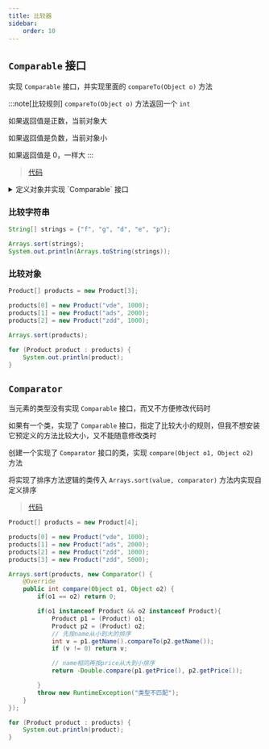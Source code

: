```yaml
---
title: 比较器
sidebar:
    order: 10
---
```


## `Comparable` 接口

实现 `Comparable` 接口，并实现里面的 `compareTo(Object o)` 方法

:::note[比较规则]
`compareTo(Object o)` 方法返回一个 `int`

如果返回值是正数，当前对象大

如果返回值是负数，当前对象小

如果返回值是 0，一样大
:::

> [代码](https://github.com/follow1123/java-language-examples/tree/main/standard-library/src/main/java/org/example/api/comparable/ComparableTest.java)

<details>

<summary>定义对象并实现 `Comparable` 接口</summary>

```java {36-46}
public class Product implements Comparable {

    private String name;
    private double price;

    public Product(String name, double price) {
        this.name = name;
        this.price = price;
    }

    public String getName() {
        return name;
    }

    public void setName(String name) {
        this.name = name;
    }

    public double getPrice() {
        return price;
    }

    public void setPrice(double price) {
        this.price = price;
    }

    @Override
    public String toString() {
        return "Product{" +
                "name='" + name + '\'' +
                ", price=" + price +
                '}';
    }

    @Override
    public int compareTo(Object o) {
        if (this == o) return 0;
        if (o instanceof Product){
            Product p = (Product) o;
            int v = Double.compare(this.price, p.price);
            if (v != 0) return v;
            // 如果price相同，则比较name的大小
            return this.name.compareTo(p.name);
        }
        throw new RuntimeException("类型不匹配");
    }
}
```

</details>

### 比较字符串

```java
String[] strings = {"f", "g", "d", "e", "p"};

Arrays.sort(strings);
System.out.println(Arrays.toString(strings));
```

### 比较对象

```java
Product[] products = new Product[3];

products[0] = new Product("vde", 1000);
products[1] = new Product("ads", 2000);
products[2] = new Product("zdd", 1000);

Arrays.sort(products);

for (Product product : products) {
    System.out.println(product);
}
```

## `Comparator`

当元素的类型没有实现 `Comparable` 接口，而又不方便修改代码时

如果有一个类，实现了 `Comparable` 接口，指定了比较大小的规则，但我不想安装它预定义的方法比较大小，又不能随意修改类时

创建一个实现了 `Comparator` 接口的类，实现 `compare(Object o1, Object o2)` 方法

将实现了排序方法逻辑的类传入 `Arrays.sort(value, comparator)` 方法内实现自定义排序

> [代码](https://github.com/follow1123/java-language-examples/tree/main/standard-library/src/main/java/org/example/api/comparable/ComparatorTest.java)

```java
Product[] products = new Product[4];

products[0] = new Product("vde", 1000);
products[1] = new Product("ads", 2000);
products[2] = new Product("zdd", 1000);
products[3] = new Product("zdd", 5000);

Arrays.sort(products, new Comparator() {
    @Override
    public int compare(Object o1, Object o2) {
        if(o1 == o2) return 0;

        if(o1 instanceof Product && o2 instanceof Product){
            Product p1 = (Product) o1;
            Product p2 = (Product) o2;
            // 先按name从小到大的排序
            int v = p1.getName().compareTo(p2.getName());
            if (v != 0) return v;

            // name相同再按price从大到小排序
            return -Double.compare(p1.getPrice(), p2.getPrice());

        }
        throw new RuntimeException("类型不匹配");
    }
});

for (Product product : products) {
    System.out.println(product);
}
```
